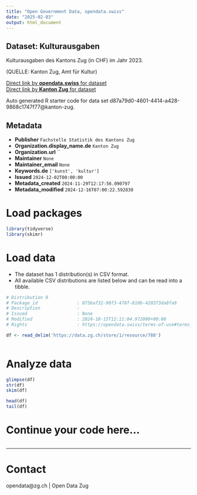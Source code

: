 ```yaml
---
title: "Open Government Data, opendata.swiss"
date: "2025-02-03"
output: html_document
---
```


## Dataset: Kulturausgaben

Kulturausgaben des Kantons Zug (in CHF) im Jahr 2023.

(QUELLE: Kanton Zug, Amt für Kultur)

[Direct link by **opendata.swiss** for dataset](https://opendata.swiss/de/dataset/kulturausgaben)<br>
[Direct link by **Kanton Zug** for dataset](https://www.zg.ch/behoerden/gesundheitsdirektion/statistikfachstelle/themen/16-sport-und-kultur/kultur)

Auto generated R starter code for data set d87a79d0-4601-4414-a428-9868c1747f77@kanton-zug.

## Metadata

- **Publisher** `Fachstelle Statistik des Kantons Zug`
- **Organization.display_name.de** `Kanton Zug`
- **Organization.url** ``
- **Maintainer** `None`
- **Maintainer_email** `None`
- **Keywords.de** `['kunst', 'kultur']`
- **Issued** `2024-12-02T00:00:00`
- **Metadata_created** `2024-11-29T12:17:56.090797`
- **Metadata_modified** `2024-12-16T07:00:22.592830`


# Load packages

```r

library(tidyverse)
library(skimr)

```

# Load data

-   The dataset has 1 distribution(s) in CSV format.
-   All available CSV distributions are listed below and can be read into a tibble.

```r

# Distribution 0
# Package_id               : 075baf32-90f3-478f-810b-420373da8fa9
# Description              : 
# Issued                   : None
# Modified                 : 2024-10-15T12:11:04.972000+00:00
# Rights                   : https://opendata.swiss/terms-of-use#terms_open

df <- read_delim('https://data.zg.ch/store/1/resource/788')



```

# Analyze data

```r

glimpse(df)
str(df)
skim(df)

head(df)
tail(df)

```

# Continue your code here...

```r

```

------------------------------------------------------------------------

# Contact

opendata@zg.ch | Open Data Zug
